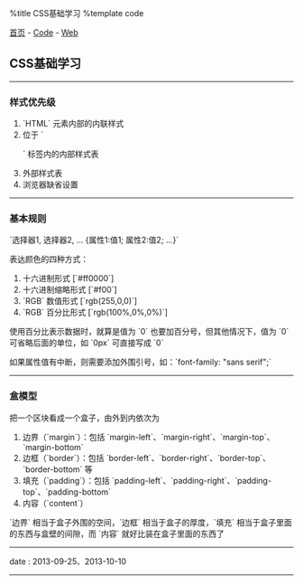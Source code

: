 %title CSS基础学习
%template code

[[../../index|首页]] - [[../index|Code]] - [[index|Web]]
==CSS基础学习==
----
===样式优先级===

# `HTML` 元素内部的内联样式
# 位于 `<head>` 标签内的内部样式表
# 外部样式表
# 浏览器缺省设置
----
===基本规则===

`选择器1, 选择器2, ... {属性1:值1; 属性2:值2; ...}`

表达颜色的四种方式：
# 十六进制形式 [`#ff0000`]
# 十六进制缩略形式 [`#f00`]
# `RGB` 数值形式 [`rgb(255,0,0)`]
# `RGB` 百分比形式 [`rgb(100%,0%,0%)`]

使用百分比表示数据时，就算是值为 `0` 也要加百分号，但其他情况下，值为 `0` 可省略后面的单位，如 `0px` 可直接写成 `0`

如果属性值有中断，则需要添加外围引号，如：`font-family: "sans serif";`
----
===盒模型===

把一个区块看成一个盒子，由外到内依次为
# 边界（`margin`）：包括 `margin-left`、`margin-right`、`margin-top`、`margin-bottom`
# 边框（`border`）：包括 `border-left`、`border-right`、`border-top`、`border-bottom` 等
# 填充（`padding`）：包括 `padding-left`、`padding-right`、`padding-top`、`padding-bottom`
# 内容（`content`）

`边界` 相当于盒子外围的空间，`边框` 相当于盒子的厚度，`填充` 相当于盒子里面的东西与盒壁的间隙，而 `内容` 就好比装在盒子里面的东西了
----
<red>date</red> : 2013-09-25、2013-10-10
----
